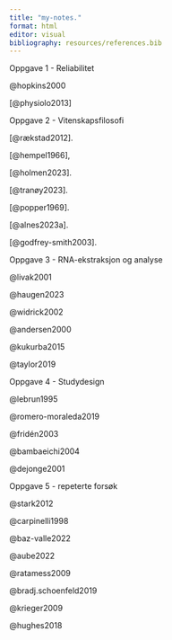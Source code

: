 ```yaml
---
title: "my-notes."
format: html
editor: visual
bibliography: resources/references.bib
---
```


Oppgave 1 - Reliabilitet

@hopkins2000

[@physiolo2013]

Oppgave 2 - Vitenskapsfilosofi

[@rækstad2012].

[@hempel1966],

[@holmen2023].

[@tranøy2023].

[@popper1969].

[@alnes2023a].

[@godfrey-smith2003].

Oppgave 3 - RNA-ekstraksjon og analyse

@livak2001

@haugen2023

@widrick2002

@andersen2000

@kukurba2015

@taylor2019

Oppgave 4 - Studydesign

@lebrun1995

@romero-moraleda2019

@fridén2003

@bambaeichi2004

@dejonge2001

Oppgave 5 - repeterte forsøk

@stark2012

@carpinelli1998

@baz-valle2022

@aube2022

@ratamess2009

@bradj.schoenfeld2019

@krieger2009

@hughes2018
